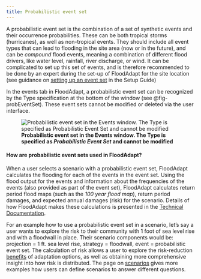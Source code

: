 ```yaml
---
title: Probabilistic event set
---
```


A probabilistic event set is the combination of a set of synthetic events and their occurrence probabilities. These can be both tropical storms (hurricanes), as well as non-tropical events. They should include all event types that can lead to flooding in the site area (now or in the future), and can be *compound* flood events, meaning a combination of different flood drivers, like water level, rainfall, river discharge, or wind. It can be complicated to set up this set of events, and is therefore recommended to be done by an expert during the set-up of FloodAdapt for the site location (see guidance on [setting up an event set](../../4_system_setup/risk_analysis.qmd) in the Setup Guide)

In the events tab in FloodAdapt, a probabilistic event set can be recognized by the Type specification at the bottom of the window (see @fig-probEventSet). These event sets cannot be modified or deleted via the user interface.

![**Probabilistic event set in the Events window. The Type is specified as *Probabilistic Event Set* and cannot be modified**](../../_static/images/probEventSet.png){#fig-probEventSet}

::: {.callout-note}
#### How are probabilistic event sets used in FloodAdapt?
When a user selects a scenario with a probabilistic event set, FloodAdapt calculates the flooding for each of the events in the event set. Using the flood output for the events and information about the frequencies of the events (also provided as part of the event set), FloodAdapt calculates return period flood maps (such as the *100 year flood map*), return period damages, and expected annual damages (risk) for the scenario. Details of how FloodAdapt makes these calculations is presented in the [Technical Documentation](../../2_technical_docs/RiskScenario.qmd).

For an example how to use a probabilistic event set in a scenario, let's say a user wants to explore the risk to their community with 1 foot of sea level rise and with a floodwall in place. Their scenario components would be: projection = 1 ft. sea level rise, strategy = floodwall, event = probabilistic event set. The calculation of risk allows a user to explore the risk-reduction [benefits](../benefits.qmd) of adaptation options, as well as obtaining more comprehensive insight into how risk is distributed. The page on [scenarios](../scenarios/index.qmd) gives more examples how users can define scenarios to answer different questions.
:::
